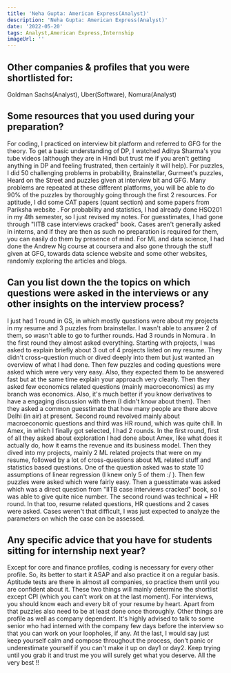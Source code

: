 ```yaml
---
title: 'Neha Gupta: American Express(Analyst)'
description: 'Neha Gupta: American Express(Analyst)'
date: '2022-05-20'
tags: Analyst,American Express,Internship
imageUrl: ''
---
```


## Other companies & profiles that you were shortlisted for:
Goldman Sachs(Analyst), Uber(Software), Nomura(Analyst)

## Some resources that you used during your preparation?
For coding, I practiced on interview bit platform and referred to GFG for the theory. To get a basic understanding of DP, I watched Aditya Sharma's you tube videos (although they are in Hindi but trust me if you aren't getting anything in DP and feeling frustrated, then certainly it will help). 
For puzzles, I did 50 challenging problems in probability, Brainstellar, Gurmeet's puzzles, Heard on the Street and puzzles given at interview bit and GFG. Many problems are repeated at these different platforms, you will be able to do 90% of the puzzles by thoroughly going through the first 2 resources. 
For aptitude, I did some CAT papers (quant section) and some papers from Pariksha website .
For probability and statistics, I had already done HSO201 in my 4th semester, so I just revised my notes. 
For guesstimates, I had gone through "IITB case interviews cracked" book. Cases aren't generally asked in interns, and if they are then as such no preparation is required for them, you can easily do them by presence of mind.
For ML and data science, I had done the Andrew Ng course at coursera and also gone through the stuff given at GFG, towards data science website and some other websites, randomly exploring the articles and blogs. 


## Can you list down the the topics on which questions were asked in the interviews or any other insights on the interview process?
I just had 1 round in GS, in which mostly questions were about my projects in my resume and 3 puzzles from brainstellar. I wasn't able to answer 2 of them, so wasn't able to go to further rounds. 
Had 3 rounds in Nomura . In the first round they almost asked  everything. Starting with projects, I was asked to explain briefly about 3 out of 4 projects listed on my resume. They didn't cross-question much or dived deeply into them but just wanted an overview of what I had done. Then few puzzles and coding questions were asked which were very very easy. Also, they expected them to be answered fast but at the same time explain your approach very clearly. Then they asked few economics related questions (mainly macroeconomics) as my branch was economics. Also, it's much better if you know derivatives to have a engaging discussion with them (I didn't know about them). Then they asked a common guesstimate that how many people are there above Delhi (in air) at present. 
Second round revolved mainly about macroeconomic questions and third was HR round, which was quite chill.
In Amex, in which I finally got selected, I had 2 rounds. In the first round, first of all they asked about exploration I had done about Amex, like what does it actually do, how it earns the revenue and its business model. Then they dived into my projects, mainly 2 ML related projects that were on my resume, followed by a lot of cross-questions about ML related stuff and statistics based questions. One of the question asked was to state 10 assumptions of linear regression (I knew only 5 of them :/ ).  Then few puzzles were asked which were fairly easy. Then a guesstimate was asked which was a direct question from "IITB case interviews cracked" book, so I was able to give quite nice number. 
The second round was technical + HR round. In that too, resume related questions, HR questions and 2 cases were asked. Cases weren't that difficult, I was just expected to analyze the parameters on which the case can be assessed. 


## Any specific advice that you have for students sitting for internship next year?
Except for core and finance profiles, coding is necessary for every other profile. So, its better to start it ASAP and also practice it on a regular basis. Aptitude tests are there in almost all companies, so practice them until you are confident about it. These two things will mainly determine the shortlist except CPI (which you can't work on at the last moment). For interviews, you should know each and every bit of your resume by heart. Apart from that puzzles also need to be at least done once thoroughly. Other things are profile as well as company dependent. It's highly advised to talk to some senior who had interned with the company few days before the interview so that you can work on your loopholes, if any.
 At the last, I would say just keep yourself calm and compose throughout the process, don't panic or underestimate yourself if you can't make it up on day1 or day2. Keep trying until you grab it and trust me you will surely get what you deserve. All the very best !! 

